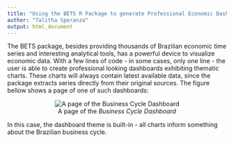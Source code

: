 ```yaml
---
title: "Using the BETS R Package to generate Professional Economic Dashboards"
author: "Talitha Speranza"
output: html_document
---
```


The BETS package, besides providing thousands of Brazilian economic time series and interesting analytical tools, has a powerful device to visualize economic data. With a few lines of code - in some cases, only one line - the user is able to create professional looking dashboards exhibiting thematic charts. These charts will always contain latest available data, since the package extracts series directly from their original sources. The figure bellow shows a page of one of such dashboards:

<center>
![A page of the *Business Cycle Dashboard*](dashboard.png)
</center> 

In this case, the dashboard theme is built-in - all charts inform something about the Brazilian business cycle.
